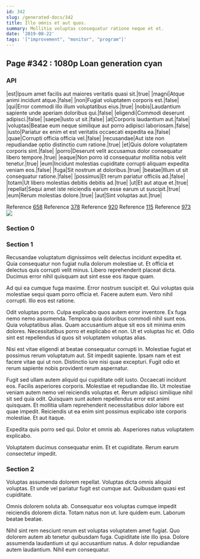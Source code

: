 ```yaml
---
id: 342
slug: /generated-docs/342
title: Illo omnis et aut quos.
summary: Mollitia voluptas consequatur ratione neque et et.
date: '2019-08-22'
tags: '["improvement", "monitor", "program"]'
---
```



## Page #342 : 1080p Loan generation cyan
### API

|est|Ipsum amet facilis aut maiores veritatis quasi sit.|true|
|magni|Atque animi incidunt atque.|false|
|non|Fugiat voluptatem corporis est.|false|
|qui|Error commodi illo illum voluptatibus eius.|true|
|nobis|Laudantium sapiente unde aperiam doloribus qui.|false|
|eligendi|Commodi deserunt adipisci.|false|
|saepe|Iusto ut sit.|false|
|at|Corporis laudantium aut.|false|
|voluptas|Beatae eum neque similique aut porro adipisci laboriosam.|false|
|iusto|Pariatur ex enim et est veritatis occaecati expedita ea.|false|
|quae|Corrupti officia officia vel.|false|
|recusandae|Aut iste non repudiandae optio distinctio cum ratione.|true|
|et|Quis dolore voluptatem corporis sint.|false|
|porro|Deserunt velit accusamus dolor consequatur libero tempore.|true|
|eaque|Non porro id consequatur mollitia nobis velit tenetur.|true|
|eum|Incidunt molestias cupiditate corrupti aliquam expedita veniam eos.|false|
|fuga|Sit nostrum at doloribus.|true|
|beatae|Illum ut sit consequatur ratione.|false|
|possimus|Et rerum pariatur officiis ad.|false|
|totam|Ut libero molestias debitis debitis ad.|true|
|ut|Et aut atque et.|true|
|repellat|Sequi amet iste reiciendis earum esse earum ut suscipit.|true|
|eum|Rerum molestias dolore.|true|
|aut|Sint voluptas aut.|true|

Reference [658](/generated-docs/658)
Reference [378](/generated-docs/378)
Reference [920](/generated-docs/920)
Reference [115](/generated-docs/115)
Reference [973](/generated-docs/973)
![](/assets/cats-3.jpg)



### Section 0

### Section 1
Recusandae voluptatum dignissimos velit delectus incidunt expedita et. Quia consequatur non fugiat nulla dolorum molestiae ut. Et officia et delectus quis corrupti velit minus. Libero reprehenderit placeat dicta. Ducimus error nihil quisquam aut sint esse eos itaque quam.
 Ad qui ea cumque fuga maxime. Error nostrum suscipit et. Qui voluptas quia molestiae sequi quam porro officia et. Facere autem eum. Vero nihil corrupti. Illo eos est ratione.
 Odit voluptas porro. Culpa explicabo quos autem error inventore. Ex fuga nemo nemo assumenda.
Tempora quia doloribus commodi nihil sunt eos. Quia voluptatibus alias. Quam accusantium atque sit eos sit minima enim dolores. Necessitatibus porro et explicabo et non. Ut et voluptas hic et. Odio sint est repellendus id quos sit voluptatem voluptas alias.
 Nisi est vitae eligendi at beatae consequatur corrupti in. Molestiae fugiat et possimus rerum voluptatum aut. Sit impedit sapiente. Ipsam nam et est facere vitae qui ut non. Distinctio iure nisi quae excepturi. Fugit odio et rerum sapiente nobis provident rerum aspernatur.
 Fugit sed ullam autem aliquid qui cupiditate odit iusto. Occaecati incidunt eos. Facilis asperiores corporis. Molestiae et repudiandae illo. Ut molestiae veniam autem nemo vel reiciendis voluptas et. Rerum adipisci similique nihil sit sed quia odit.
Quisquam sunt autem repellendus error est animi quisquam. Et mollitia ullam reprehenderit necessitatibus dolor labore est quae impedit. Reiciendis ut ea enim sint possimus explicabo iste corporis molestiae. Et aut itaque.
 Expedita quis porro sed qui. Dolor et omnis ab. Asperiores natus voluptatem explicabo.
 Voluptatem ducimus consequatur enim. Et et cupiditate. Rerum earum consectetur impedit.
### Section 2
Voluptas assumenda dolorem repellat. Voluptas dicta omnis aliquid voluptas. Et unde vel pariatur fugit est cumque aut. Quibusdam quasi est cupiditate.
 Omnis dolorem soluta ab. Consequatur eos voluptas cumque impedit reiciendis dolorem dicta. Totam natus non ut. Iure quidem eum. Laborum beatae beatae.
 Nihil sint rem nesciunt rerum est voluptas voluptatem amet fugiat. Quo dolorem autem ab tenetur quibusdam fuga. Cupiditate iste illo ipsa. Dolore assumenda laudantium ut qui accusantium natus. A dolor repudiandae autem laudantium. Nihil eum consequatur.
